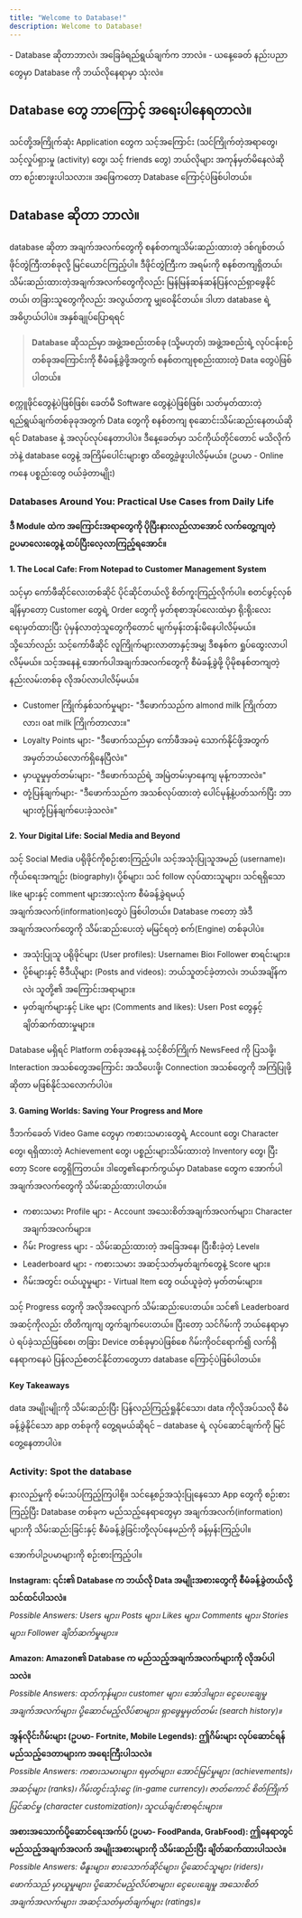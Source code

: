 ```yaml
---
title: "Welcome to Database!"
description: Welcome to Database!
---
```


<Aside title="ရည်ရွယ်ချက်">
    - Database ဆိုတာဘာလဲ၊ အခြေခံရည်ရွယ်ချက်က ဘာလဲ။
    - ယနေ့ခေတ် နည်းပညာတွေမှာ Database ကို ဘယ်လိုနေရာမှာ သုံးလဲ။
</Aside>

## Database တွေ ဘာကြောင့် အရေးပါနေရတာလဲ။

သင်တို့အကြိုက်ဆုံး Application တွေက သင့်အကြောင်း (သင်ကြိုက်တဲ့အရာတွေ၊ သင့်လှုပ်ရှားမှု (activity) တွေ၊ သင့် friends တွေ)  ဘယ်လိုများ အကုန်မှတ်မိနေလဲဆိုတာ စဉ်းစားဖူးပါသလား။ အဖြေကတော့ Database ကြောင့်ပဲဖြစ်ပါတယ်။

## Database ဆိုတာ ဘာလဲ။
database ဆိုတာ အချက်အလက်တွေကို စနစ်တကျသိမ်းဆည်းထားတဲ့ ဒစ်ဂျစ်တယ် ဖိုင်တွဲကြီးတစ်ခုလို့ မြင်ယောင်ကြည့်ပါ။ ဒီဖိုင်တွဲကြီးက အရမ်းကို စနစ်တကျရှိတယ်၊ သိမ်းဆည်းထားတဲ့အချက်အလက်တွေကိုလည်း မြန်မြန်ဆန်ဆန်ပြန်လည်ရှာဖွေနိုင်တယ်၊ တခြားသူတွေကိုလည်း အလွယ်တကူ မျှဝေနိုင်တယ်။ ဒါဟာ database ရဲ့ အဓိပ္ပာယ်ပါပဲ။
အနှစ်ချုပ်ပြောရရင် 
> **Database ဆိုသည်မှာ အဖွဲ့အစည်းတစ်ခု (သို့မဟုတ်) အဖွဲ့အစည်းရဲ့ လုပ်ငန်းစဉ်တစ်ခုအကြောင်းကို စီမံခန့်ခွဲဖို့အတွက် စနစ်တကျစုစည်းထားတဲ့ Data တွေပဲဖြစ်ပါတယ်။** 
>
စက္ကူဖိုင်တွေနဲ့ပဲဖြစ်ဖြစ်၊ ခေတ်မီ Software တွေနဲ့ပဲဖြစ်ဖြစ်၊ သတ်မှတ်ထားတဲ့ ရည်ရွယ်ချက်တစ်ခုခုအတွက် Data တွေကို စနစ်တကျ စုဆောင်းသိမ်းဆည်းနေတယ်ဆိုရင် Database နဲ့ အလုပ်လုပ်နေတာပါပဲ။
ဒီနေ့ခေတ်မှာ သင်ကိုယ်တိုင်တောင် မသိလိုက်ဘဲနဲ့ database တွေနဲ့ အကြိမ်ပေါင်းများစွာ ထိတွေ့ခဲ့ဖူးပါလိမ့်မယ်။ (ဥပမာ - Online ကနေ ပစ္စည်းတွေ ဝယ်ခဲ့တာမျိုး)

### Databases Around You: Practical Use Cases from Daily Life
#### ဒီ Module ထဲက အကြောင်းအရာတွေကို ပိုပြီးနားလည်လာအောင် လက်တွေ့ကျတဲ့ ဥပမာလေးတွေနဲ့ ထပ်ပြီးလေ့လာကြည့်ရအောင်။
#### 1. The Local Cafe: From Notepad to Customer Management System
သင့်မှာ ကော်ဖီဆိုင်လေးတစ်ဆိုင် ပိုင်ဆိုင်တယ်လို့ စိတ်ကူးကြည့်လိုက်ပါ။ စတင်ဖွင့်လှစ်ချိန်မှာတော့ Customer တွေရဲ့ Order တွေကို မှတ်စုစာအုပ်လေးထဲမှာ ရိုးရိုးလေးရေးမှတ်ထားပြီး ပုံမှန်လာတဲ့သူတွေကိုတောင် မျက်မှန်းတန်းမိနေပါလိမ့်မယ်။
သို့သော်လည်း သင့်ကော်ဖီဆိုင် လူကြိုက်များလာတာနှင့်အမျှ ဒီစနစ်က ရှုပ်ထွေးလာပါလိမ့်မယ်။ သင့်အနေနဲ့ အောက်ပါအချက်အလက်တွေကို စီမံခန့်ခွဲဖို့ ပိုမိုစနစ်တကျတဲ့ နည်းလမ်းတစ်ခု လိုအပ်လာပါလိမ့်မယ်။
* Customer ကြိုက်နှစ်သက်မှုများ- "ဒီဖောက်သည်က almond milk ကြိုက်တာလား၊ oat milk ကြိုက်တာလား။"
* Loyalty Points များ- "ဒီဖောက်သည်မှာ ကော်ဖီအခမဲ့ သောက်နိုင်ဖို့အတွက် အမှတ်ဘယ်လောက်ရှိနေပြီလဲ။"
* မှာယူမှုမှတ်တမ်းများ- "ဒီဖောက်သည်ရဲ့ အမြဲတမ်းမှာနေကျ မုန့်ကဘာလဲ။"
* တုံ့ပြန်ချက်များ- "ဒီဖောက်သည်က အသစ်လုပ်ထားတဲ့ ပေါင်မုန့်နဲ့ပတ်သက်ပြီး ဘာများတုံ့ပြန်ချက်ပေးခဲ့သလဲ။"

#### 2. Your Digital Life: Social Media and Beyond
သင့် Social Media ပရိုဖိုင်ကိုစဉ်းစားကြည့်ပါ။ သင့်အသုံးပြုသူအမည် (username)၊ ကိုယ်ရေးအကျဉ်း (biography)၊ ပို့စ်များ၊ သင် follow လုပ်ထားသူများ၊ သင်ရရှိသော like များနှင့် comment များအားလုံးက
 စီမံခန့်ခွဲရမယ့် အချက်အလက်(information)တွေပဲ ဖြစ်ပါတယ်။ 
Database ကတော့ အဲဒီအချက်အလက်တွေကို သိမ်းဆည်းပေးတဲ့ မမြင်ရတဲ့ စက်(Engine) တစ်ခုပါပဲ။
* အသုံးပြုသူ ပရိုဖိုင်များ (User profiles):  Username၊ Bio၊ Follower စာရင်းများ။
* ပို့စ်များနှင့် ဗီဒီယိုများ (Posts and videos): ဘယ်သူတင်ခဲ့တာလဲ၊ ဘယ်အချိန်ကလဲ၊ သူတို့၏ အကြောင်းအရာများ။
* မှတ်ချက်များနှင့် Like များ (Comments and likes): User၊ Post တွေနှင့် ချိတ်ဆက်ထားမှုများ။ <br />

Database မရှိရင် Platform တစ်ခုအနေနဲ့ သင့်စိတ်ကြိုက် NewsFeed ကို ပြသဖို့၊ Interaction အသစ်တွေအကြောင်း အသိပေးဖို့၊ Connection အသစ်တွေကို အကြံပြုဖို့ဆိုတာ မဖြစ်နိုင်သလောက်ပါပဲ။

#### 3. Gaming Worlds: Saving Your Progress and More
ဒီဘက်ခေတ် Video Game တွေမှာ ကစားသမားတွေရဲဲ့ Account တွေ၊ Character တွေ၊ ရရှိထားတဲ့ Achievement တွေ၊ ပစ္စည်းများသိမ်းထားတဲ့ Inventory တွေ၊ ပြီးတော့ Score တွေရှိကြတယ်။ 
ဒါတွေ၏နောက်ကွယ်မှာ Database တွေက အောက်ပါအချက်အလက်တွေကို သိမ်းဆည်းထားပါတယ်။
* ကစားသမား Profile များ - Account အသေးစိတ်အချက်အလက်များ၊ Character အချက်အလက်များ။
* ဂိမ်း Progress များ - သိမ်းဆည်းထားတဲ့ အခြေအနေ၊ ပြီးစီးခဲ့တဲ့ Level။
* Leaderboard များ - ကစားသမား အဆင့်သတ်မှတ်ချက်တွေနဲ့ Score များ။
* ဂိမ်းအတွင်း ဝယ်ယူမှုများ - Virtual Item တွေ ဝယ်ယူခဲ့တဲ့ မှတ်တမ်းများ။ <br />

သင့် Progress တွေကို အလိုအလျောက် သိမ်းဆည်းပေးတယ်။ သင်၏ Leaderboard အဆင့်ကိုလည်း တိတိကျကျ တွက်ချက်ပေးတယ်။ ပြီးတော့ သင်ဂိမ်းကို ဘယ်နေရာမှာပဲ ရပ်ခဲ့သည်ဖြစ်စေ၊ တခြား Device တစ်ခုမှာပဲဖြစ်စေ ဂိမ်းကိုဝင်ရောက်၍ လက်ရှိနေရာကနေပဲ ပြန်လည်စတင်နိုင်တာတွေဟာ database ကြောင့်ပဲဖြစ်ပါတယ်။

#### Key Takeaways
data အမျိုးမျိုးကို သိမ်းဆည်းပြီး ပြန်လည်ကြည့်ရှုနိုင်သော၊ data ကိုလိုအပ်သလို စီမံခန့်ခွဲနိုင်သော app တစ်ခုကို တွေ့ရမယ်ဆိုရင် – database ရဲ့ လုပ်ဆောင်ချက်ကို မြင်တွေ့နေတာပါပဲ။

### Activity: Spot the database
နားလည်မှုကို စမ်းသပ်ကြည့်ကြပါစို့။ သင်နေ့စဉ်အသုံးပြုနေသော App တွေကို စဉ်းစားကြည့်ပြီး Database တစ်ခုက မည်သည့်နေရာတွေမှာ အချက်အလက်(information) များကို သိမ်းဆည်းခြင်းနှင့် စီမံခန့်ခွဲခြင်းတို့လုပ်နေမည်ကို ခန့်မှန်းကြည့်ပါ။

အောက်ပါဥပမာများကို စဉ်းစားကြည့်ပါ။  <br />

**Instagram: ၎င်း၏ Database က ဘယ်လို Data အမျိုးအစားတွေကို စီမံခန့်ခွဲတယ်လို့ သင်ထင်ပါသလဲ။** <br />
*Possible Answers: Users များ၊ Posts များ၊ Likes များ၊ Comments များ၊ Stories များ၊ Follower ချိတ်ဆက်မှုများ။* 

**Amazon: Amazon၏ Database က မည်သည့်အချက်အလက်များကို လိုအပ်ပါသလဲ။** <br />
*Possible Answers: ထုတ်ကုန်များ၊ customer များ၊ အော်ဒါများ၊ ငွေပေးချေမှု အချက်အလက်များ၊ ပို့ဆောင်မည့်လိပ်စာများ၊ ရှာဖွေမှုမှတ်တမ်း (search history)။*

**အွန်လိုင်းဂိမ်းများ (ဥပမာ- Fortnite, Mobile Legends): ဤဂိမ်းများ လုပ်ဆောင်ရန် မည်သည့်ဒေတာများက အရေးကြီးပါသလဲ။** <br />
*Possible Answers: ကစားသမားများ၊ ရမှတ်များ၊ အောင်မြင်မှုများ (achievements)၊ အဆင့်များ (ranks)၊ ဂိမ်းတွင်းသုံးငွေ (in-game currency)၊ ဇာတ်ကောင် စိတ်ကြိုက်ပြင်ဆင်မှု (character customization)၊ သူငယ်ချင်းစာရင်းများ။*

**အစားအသောက်ပို့ဆောင်ရေးအက်ပ် (ဥပမာ- FoodPanda, GrabFood): ဤနေရာတွင် မည်သည့်အချက်အလက် အမျိုးအစားများကို သိမ်းဆည်းပြီး ချိတ်ဆက်ထားပါသလဲ။** <br />
*Possible Answers:  မီနူးများ၊ စားသောက်ဆိုင်များ၊ ပို့ဆောင်သူများ (riders)၊ ဖောက်သည် မှာယူမှုများ၊ ပို့ဆောင်မည့်လိပ်စာများ၊ ငွေပေးချေမှု အသေးစိတ်အချက်အလက်များ၊ အဆင့်သတ်မှတ်ချက်များ (ratings)။*
